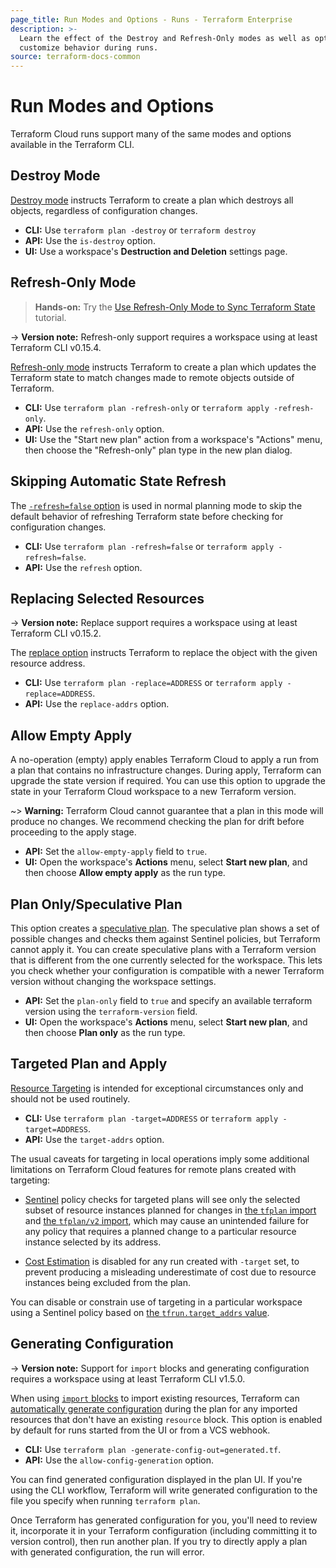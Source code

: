 ```yaml
---
page_title: Run Modes and Options - Runs - Terraform Enterprise
description: >-
  Learn the effect of the Destroy and Refresh-Only modes as well as options to
  customize behavior during runs.
source: terraform-docs-common
---
```


# Run Modes and Options

Terraform Cloud runs support many of the same modes and options available in the Terraform CLI.

## Destroy Mode

[Destroy mode](/terraform/cli/commands/plan#planning-modes) instructs Terraform to create a plan which destroys all objects, regardless of configuration changes.

-   **CLI:** Use `terraform plan -destroy` or `terraform destroy`
-   **API:** Use the `is-destroy` option.
-   **UI:** Use a workspace's **Destruction and Deletion** settings page.

## Refresh-Only Mode

> **Hands-on:** Try the [Use Refresh-Only Mode to Sync Terraform State](/terraform/tutorials/state/refresh) tutorial.

-> **Version note:** Refresh-only support requires a workspace using at least Terraform CLI v0.15.4.

[Refresh-only mode](/terraform/cli/commands/plan#planning-modes) instructs Terraform to create a plan which updates the Terraform state to match changes made to remote objects outside of Terraform.

-   **CLI:** Use `terraform plan -refresh-only` or `terraform apply -refresh-only`.
-   **API:** Use the `refresh-only` option.
-   **UI:** Use the "Start new plan" action from a workspace's "Actions" menu, then choose the "Refresh-only" plan type in the new plan dialog.

## Skipping Automatic State Refresh

The [`-refresh=false` option](/terraform/cli/commands/plan#refresh-false) is used in normal planning mode to skip the default behavior of refreshing Terraform state before checking for configuration changes.

-   **CLI:** Use `terraform plan -refresh=false` or `terraform apply -refresh=false`.
-   **API:** Use the `refresh` option.

## Replacing Selected Resources

-> **Version note:** Replace support requires a workspace using at least Terraform CLI v0.15.2.

The [replace option](/terraform/cli/commands/plan#replace-address) instructs Terraform to replace the object with the given resource address.

-   **CLI:** Use `terraform plan -replace=ADDRESS` or `terraform apply -replace=ADDRESS`.
-   **API:** Use the `replace-addrs` option.

## Allow Empty Apply

A no-operation (empty) apply enables Terraform Cloud to apply a run from a plan that contains no infrastructure changes. During apply, Terraform can upgrade the state version if required. You can use this option to upgrade the state in your Terraform Cloud workspace to a new Terraform version.

~> **Warning:** Terraform Cloud cannot guarantee that a plan in this mode will produce no changes. We recommend checking the plan for drift before proceeding to the apply stage.

-   **API:** Set the `allow-empty-apply` field to `true`.
-   **UI:** Open the workspace's **Actions** menu, select **Start new plan**, and then choose **Allow empty apply** as the run type.

## Plan Only/Speculative Plan

This option creates a [speculative plan](/terraform/enterprise/run/remote-operations#speculative-plans). The speculative plan shows a set of possible changes and checks them against Sentinel policies, but Terraform cannot apply it. You can create speculative plans with a Terraform version that is different from the one currently selected for the workspace. This lets you check whether your configuration is compatible with a newer Terraform version without changing the workspace settings.

-   **API:** Set the `plan-only` field to `true` and specify an available terraform version using the `terraform-version` field.
-   **UI:** Open the workspace's **Actions** menu, select **Start new plan**, and then choose **Plan only** as the run type.

## Targeted Plan and Apply

[Resource Targeting](/terraform/cli/commands/plan#resource-targeting) is intended for exceptional circumstances only and should not be used routinely.

-   **CLI:** Use `terraform plan -target=ADDRESS` or `terraform apply -target=ADDRESS`.
-   **API:** Use the `target-addrs` option.

The usual caveats for targeting in local operations imply some additional limitations on Terraform Cloud features for remote plans created with targeting:

-   [Sentinel](/terraform/enterprise/policy-enforcement) policy checks for targeted plans will see only the selected subset of resource instances planned for changes in [the `tfplan` import](/terraform/enterprise/policy-enforcement/sentinel/import/tfplan) and [the `tfplan/v2` import](/terraform/enterprise/policy-enforcement/sentinel/import/tfplan-v2), which may cause an unintended failure for any policy that requires a planned change to a particular resource instance selected by its address.

-   [Cost Estimation](/terraform/enterprise/cost-estimation) is disabled for any run created with `-target` set, to prevent producing a misleading underestimate of cost due to resource instances being excluded from the plan.

You can disable or constrain use of targeting in a particular workspace using a Sentinel policy based on [the `tfrun.target_addrs` value](/terraform/enterprise/policy-enforcement/sentinel/import/tfrun#value-target_addrs).

## Generating Configuration

-> **Version note:** Support for `import` blocks and generating configuration requires a workspace using at least Terraform CLI v1.5.0.

When using [`import` blocks](/terraform/language/import) to import existing resources, Terraform can [automatically generate configuration](/terraform/language/import/generating-configuration) during the plan for any imported resources that don't have an existing `resource` block. This option is enabled by default for runs started from the UI or from a VCS webhook.

-   **CLI:** Use `terraform plan -generate-config-out=generated.tf`.
-   **API:** Use the `allow-config-generation` option.

You can find generated configuration displayed in the plan UI. If you're using the CLI workflow, Terraform will write generated configuration to the file you specify when running `terraform plan`.

Once Terraform has generated configuration for you, you'll need to review it, incorporate it in your Terraform configuration (including committing it to version control), then run another plan. If you try to directly apply a plan with generated configuration, the run will error.

